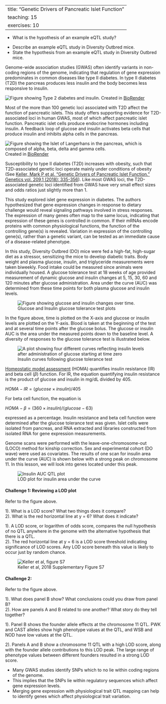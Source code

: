
---
title: "Genetic Drivers of Pancreatic Islet Function"
teaching: 15
exercises: 10
---

:::::::::::::::::::::::::::::::::::::: questions 

- What is the hypothesis of an example eQTL study?

::::::::::::::::::::::::::::::::::::::::::::::::

::::::::::::::::::::::::::::::::::::: objectives

- Describe an example eQTL study in Diversity Outbred mice.
- State the hypothesis from an example eQTL study in Diversity Outbred mice.

::::::::::::::::::::::::::::::::::::::::::::::::

Genome-wide association studies (GWAS) often identify variants in non-coding 
regions of the genome, indicating that regulation of gene expression 
predominates in common diseases like type II diabetes. In type II diabetes (T2D) 
the pancreas produces less insulin and the body becomes less responsive to 
insulin.

![Insulin resistance in Type 2 diabetes](fig/healthy-vs-T2D.png){alt="Figure showing Type 2 diabetes and insulin."}
Created in [BioRender](https://BioRender.com)


Most of the more than 100 genetic loci associated with T2D affect the function 
of pancreatic islets. This study offers supporting evidence for T2D-associated 
loci in human GWAS, most of which affect pancreatic islet function. Pancreatic 
islet cells produce endocrine hormones including insulin. A feedback loop of 
glucose and insulin activates beta cells that produce insulin and inhibits alpha 
cells in the pancreas.

![Pancreatic islet cells and functions](fig/pancreatic-islet.png){alt="Figure showing the Islet of Langerhans in the pancreas, which is composed of alpha, beta, delta and gamma cells."}
Created in [BioRender](https://BioRender.com)

Susceptibility to type II diabetes (T2D) increases with obesity, such that 
T2D-associated genetic loci operate mainly under conditions of obesity (See 
[Keller, Mark P et al. “Genetic Drivers of Pancreatic Islet Function.” Genetics vol. 209,1 (2018): 335-356](https://www.ncbi.nlm.nih.gov/pmc/articles/PMC5937189/)). Like most GWAS 
loci, the T2D-associated genetic loci identified from GWAS have very small 
effect sizes and odds ratios just slightly more than 1.

This study explored islet gene expression in diabetes. The authors hypothesized 
that gene expression changes in response to dietary challenge would reveal 
signaling pathways involved in stress responses. The expression of many genes
often map to the same locus, indicating that expression of these genes is
controlled in common. If their mRNAs encode proteins with common physiological 
functions, the function of the controlling gene(s) is revealed. Variation in 
expression of the controlling gene(s), rather than a genetic variant, can be 
tested as an immediate cause of a disease-related phenotype.

In this study, Diversity Outbred (DO) mice were fed a high-fat, high-sugar diet 
as a stressor, sensitizing the mice to develop diabetic traits. Body weight and 
plasma glucose, insulin, and triglyceride measurements were taken biweekly. 
Food intake could be measured since animals were individually housed. A glucose 
tolerance test at 18 weeks of age provided measurement of dynamic glucose and 
insulin changes at 5, 15, 30, 60 and 120 minutes after glucose administration. 
Area under the curve (AUC) was determined from these time points for both plasma 
glucose and insulin levels. 

![Glucose and Insulin glucose tolerance test plots](fig/gtt_auc_example.png){alt="Figure showing glucose and insulin changes over time."}

In the figure above, time is plotted on the X-axis and glucose or insulin levels
are plotted on the Y-axis. Blood is taken at the beginning of the test and at
several time points after the glucose bolus. The glucose or insulin AUC is the 
area under the measured points down to the baseline level. A diversity of 
responses to the glucose tolerance test is illustrated below.

![Insulin curves following glucose tolerance test](fig/insulin-area-under-curve.png){alt="A plot showing four different curves reflecting insulin levels after administration of glucose starting at time zero"}

[Homeostatic model assessment](https://en.wikipedia.org/wiki/Homeostatic_model_assessment)
(HOMA) quantifies insulin resistance (IR) and beta cell ($\beta$) function. For
IR, the equation quantifying insulin resistance is the product of glucose and
insulin in mg/dL divided by 405.

$HOMA-IR = (glucose \times insulin) / 405$

For beta cell function, the equation is 

$HOMA-\beta = (360 \times insulin) / (glucose - 63)$

expressed as a percentage. Insulin resistance and beta cell function were 
determined after the glucose tolerance test was given. Islet cells were isolated 
from pancreas, and RNA extracted and libraries constructed from isolated RNA for 
gene expression measurements.

Genome scans were performed with the leave-one-chromosome-out (LOCO) method for
kinship correction. Sex and experimental cohort (DO wave) were used as 
covariates. The results of one scan for insulin area under the curve (AUC) is 
shown below with a strong peak on chromosome 11. In this lesson, we will look
into genes located under this peak.

![LOD plot for insulin area under the curve](fig/insulin-auc-lod-plot.png){alt="Insulin AUC QTL plot"}

::::::::::::::::::::::::::::::::::::: challenge 

#### Challenge 1: Reviewing a LOD plot

Refer to the figure above.

1). What is a LOD score? What two things does it compare?   
2). What is the red horizontal line at y = 6? What does it indicate?     

:::::::::::::::::::::::: solution 

1). A LOD score, or logarithm of odds score, compares the null hypothesis of no
QTL anywhere in the genome with the alternative hypothesis that there is a QTL.  
2). The red horizontal line at y = 6 is a LOD score threshold indicating 
significance of LOD scores. Any LOD score beneath this value is likely to occur
just by random chance.

:::::::::::::::::::::::::::::::::

::::::::::::::::::::::::::::::::::::::::::::::::


![Keller et al, 2018 Supplementary Figure S7](fig/SFig7_Keller_2018_chr11.png){alt="Keller et al, figure S7"}

::::::::::::::::::::::::::::::::::::: challenge 

#### Challenge 2: 

Refer to the figure above.

1). What does panel B show? What conclusions could you draw from panel B?    
2). How are panels A and B related to one another? What story do they tell 
together?  

:::::::::::::::::::::::: solution 

1). Panel B shows the founder allele effects at the chromosome 11 QTL. PWK and
CAST alleles show high phenotype values at the QTL, and WSB and NOD have low
values at the QTL.
  
2). Panels A and B show a chromosome 11 QTL with a high LOD score, along with
the founder allele contributions to this LOD peak. The large range of phenotype
values between different founders resulted in a strong LOD score.


:::::::::::::::::::::::::::::::::


::::::::::::::::::::::::::::::::::::::::::::::::



::::::::::::::::::::::::::::::::::::: keypoints 

- Many GWAS studies identify SNPs which to no lie within coding regions of the
genome.
- This implies that the SNPs lie within regulatory sequences which affect gene
expression levels.
- Merging gene expression with physiological trait QTL mapping can help to
identify genes which affect physiological trait variation.

::::::::::::::::::::::::::::::::::::::::::::::::
